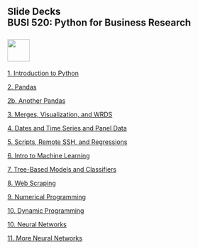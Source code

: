 ## Slide Decks<br>BUSI 520: Python for Business Research<br><br>![](RiceBusiness-transparent-logo-sm.png){height="50"}<br>


[1. Introduction to Python](01-Introduction_to_Python.slides.html){target="_blank"}

[2. Pandas](02-pandas.slides.html){target="_blank"}

[2b. Another Pandas](02b-Another_Intro_Pandas.slides.html){target="_blank"}

[3. Merges, Visualization, and WRDS](03-WRDS.slides.html){target="_blank"}

[4. Dates and Time Series and Panel Data](04-TimeSeries_Panel.slides.html){target="_blank"}

[5. Scripts, Remote SSH, and Regressions](05-Scripts_Regression.slides.html){target="_blank"}

[6. Intro to Machine Learning](06-IntroML.slides.html){target="_blank"}

[7. Tree-Based Models and Classifiers](07_Trees_Classification.slides.html){target="_blank"}

[8. Web Scraping](08-WebScraping.slides.html){target="_blank"}

[9. Numerical Programming](09-NumericalProgramming.slides.html){target="_blank"}

[10. Dynamic Programming](10-DynamicProgramming.slides.html){target="_blank"}

[10. Neural Networks](10-NeuralNetworks.slides.html){target="_blank"}

[11. More Neural Networks](10-MoreNeuralNetworks.slides.html){target="_blank"}

